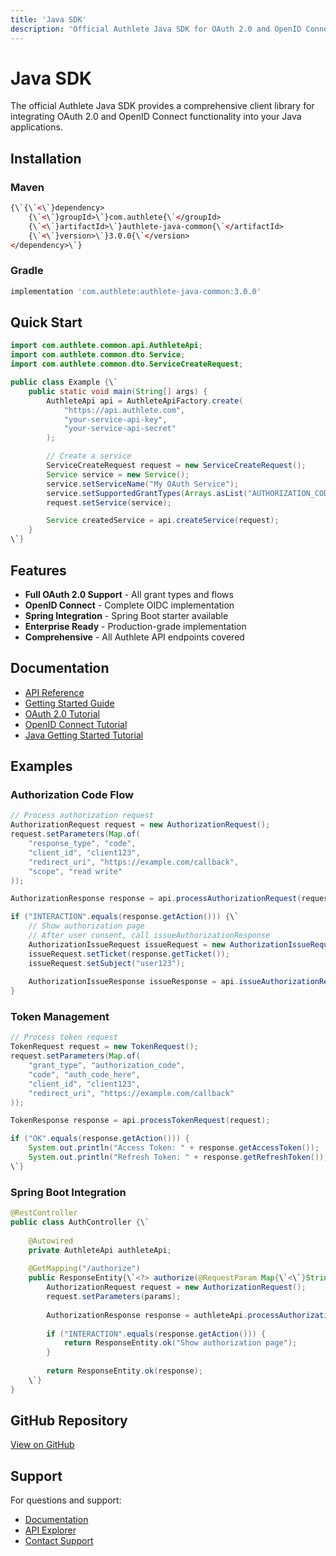 ```yaml
---
title: 'Java SDK'
description: 'Official Authlete Java SDK for OAuth 2.0 and OpenID Connect'"
---
```


# Java SDK

The official Authlete Java SDK provides a comprehensive client library for integrating OAuth 2.0 and OpenID Connect functionality into your Java applications.

## Installation

### Maven

```xml
{\`{\`<\`}dependency>
    {\`<\`}groupId>\`}com.authlete{\`</groupId>
    {\`<\`}artifactId>\`}authlete-java-common{\`</artifactId>
    {\`<\`}version>\`}3.0.0{\`</version>
</dependency>\`}
```

### Gradle

```gradle
implementation 'com.authlete:authlete-java-common:3.0.0'
```

## Quick Start

```java
import com.authlete.common.api.AuthleteApi;
import com.authlete.common.dto.Service;
import com.authlete.common.dto.ServiceCreateRequest;

public class Example {\`
    public static void main(String[] args) {
        AuthleteApi api = AuthleteApiFactory.create(
            "https://api.authlete.com",
            "your-service-api-key",
            "your-service-api-secret"
        );

        // Create a service
        ServiceCreateRequest request = new ServiceCreateRequest();
        Service service = new Service();
        service.setServiceName("My OAuth Service");
        service.setSupportedGrantTypes(Arrays.asList("AUTHORIZATION_CODE", "REFRESH_TOKEN"));
        request.setService(service);

        Service createdService = api.createService(request);
    }
\`}
```

## Features

- **Full OAuth 2.0 Support** - All grant types and flows
- **OpenID Connect** - Complete OIDC implementation
- **Spring Integration** - Spring Boot starter available
- **Enterprise Ready** - Production-grade implementation
- **Comprehensive** - All Authlete API endpoints covered

## Documentation

- [API Reference](/api-reference)
- [Getting Started Guide](/getting-started)
- [OAuth 2.0 Tutorial](/tutorials/oauth-tutorial)
- [OpenID Connect Tutorial](/tutorials/oidc-tutorial)
- [Java Getting Started Tutorial](/tutorials/java-getting-started)

## Examples

### Authorization Code Flow

```java
// Process authorization request
AuthorizationRequest request = new AuthorizationRequest();
request.setParameters(Map.of(
    "response_type", "code",
    "client_id", "client123",
    "redirect_uri", "https://example.com/callback",
    "scope", "read write"
));

AuthorizationResponse response = api.processAuthorizationRequest(request);

if ("INTERACTION".equals(response.getAction())) {\`
    // Show authorization page
    // After user consent, call issueAuthorizationResponse
    AuthorizationIssueRequest issueRequest = new AuthorizationIssueRequest();
    issueRequest.setTicket(response.getTicket());
    issueRequest.setSubject("user123");
    
    AuthorizationIssueResponse issueResponse = api.issueAuthorizationResponse(issueRequest);
}
```

### Token Management

```java
// Process token request
TokenRequest request = new TokenRequest();
request.setParameters(Map.of(
    "grant_type", "authorization_code",
    "code", "auth_code_here",
    "client_id", "client123",
    "redirect_uri", "https://example.com/callback"
));

TokenResponse response = api.processTokenRequest(request);

if ("OK".equals(response.getAction())) {
    System.out.println("Access Token: " + response.getAccessToken());
    System.out.println("Refresh Token: " + response.getRefreshToken());
\`}
```

### Spring Boot Integration

```java
@RestController
public class AuthController {\`
    
    @Autowired
    private AuthleteApi authleteApi;
    
    @GetMapping("/authorize")
    public ResponseEntity{\`<?> authorize(@RequestParam Map{\`<\`}String, String>\`} params) {
        AuthorizationRequest request = new AuthorizationRequest();
        request.setParameters(params);
        
        AuthorizationResponse response = authleteApi.processAuthorizationRequest(request);
        
        if ("INTERACTION".equals(response.getAction())) {
            return ResponseEntity.ok("Show authorization page");
        }
        
        return ResponseEntity.ok(response);
    \`}
}
```

## GitHub Repository

[View on GitHub](https://github.com/authlete/authlete-java)

## Support

For questions and support:
- [Documentation](/reference/knowledge-base)
- [API Explorer](/tools/api-explorer)
- [Contact Support](https://www.authlete.com/contact/)
